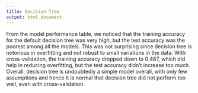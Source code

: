 ```yaml
---
title: Decision Tree
output: html_document
---
```


From the model performance table, we noticed that the training accuracy for the default decision tree was very high, but the test accuracy was the poorest among all the models. This was not surprising since decision tree is notorious in overfitting and not robust to small variations in the data. With cross-validation, the training accuracy dropped down to 0.487, which did help in reducing overfitting, but the test accuracy didn't increase too much. Overall, decision tree is undoubtedly a simple model overall, with only few assumptions and hence it is normal that decision tree did not perform too well, even with cross-validation.